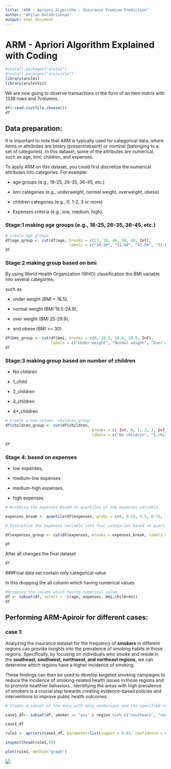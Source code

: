 ---
title: "ARM - Apriori Algorithm - Insurance Premium Prediction"
author: "Ahilan Balakrishnan"
output: html_document
---

# ARM - Apriori Algorithm Explained with Coding

```{r}
#install.packages("arules")
#install.packages("arulesViz")
library(arules)
library(arulesViz)
```

We are now going to observe transactions in the form of an item matrix with 1338 rows and 7columns.

```{r}
df<-read.csv(file.choose())
df
```

## Data preparation:

It is important to note that ARM is typically used for categorical data, where items or attributes are binary (present/absent) or nominal (belonging to a set of categories). In this dataset, some of the attributes are numerical, such as age, bmi, children, and expenses.

To apply ARM on this dataset, you could first discretize the numerical attributes into categories. For example:

-   age groups (e.g., 18-25, 26-35, 36-45, etc.)

-   bmi categories (e.g., underweight, normal weight, overweight, obese)

-   children categories (e.g., 0, 1-2, 3 or more)

-   Expenses criteria (e.g., low, medium, high).

### Stage:1 making age groups (e.g., 18-25, 26-35, 36-45, etc.)

```{r}
# create age groups
df$age_group <- cut(df$age, breaks = c(17, 30, 40, 50, 60, Inf), 
                            labels = c("18-30", "31-40", "41-50", "51-60", "60+"))
df
```

### Stage:2 making group based on bmi

By using World Health Organization (WHO) classification the BMI variable into several categories,

such as

-   under weight (BMI \< 18.5),

-   normal weight (BMI 18.5-24.9),

-   over weight (BMI 25-29.9),

-   and obese (BMI \>= 30).

```{r}
df$bmi_group <- cut(df$bmi, breaks = c(0, 18.5, 24.9, 29.9, Inf),
                    labels = c("Under weight", "Normal weight", "Over weight", "Obese"))
df
```

### Stage:3 making group based on number of children

-   No children

-   1_child

-   2_children

-   3_children

-   4+\_children

```{r}
# Create a new column 'children_group'
df$children_group <- cut(df$children,
                                      breaks = c(-Inf, 0, 1, 2, 3, Inf),
                                      labels = c("No children", "1_child","2_children", "3_children", "4+_children"))

df

```

### Stage 4: based on expenses

-   low expenses,

-   medium-low expenses

-   medium-high expenses,

-   high expenses

```{r}
# Breaking the expenses based on quartiles of the expenses variable

expenses_break <- quantile(df$expenses, probs = c(0, 0.25, 0.5, 0.75, 1))

# Discretize the expenses variable into four categories based on quartiles

df$expenses_group <- cut(df$expenses, breaks = expenses_break, labels = c("Low Expenses", "Medium-Low Expenses", "Medium-High Expenses", "High Expenses"))

df

```

After all changes the final dataset

```{r}
df
```

###Final data set contain only categorical value

In this dropping the all column which having numerical values

```{r}
#Dropping the column which having numerical value
df <- subset(df, select = -c(age, expenses, bmi,children))
df
```

## Performing ARM-Apiroir for different cases:

### case 1:

Analyzing the insurance dataset for the frequency of **smokers** in different regions can provide insights into the prevalence of smoking habits in those regions. Specifically, by focusing on individuals who smoke and reside in the **southeast, southwest, northwest, and northeast regions**, we can determine which regions have a higher incidence of smoking.

These findings can then be used to develop targeted smoking campaigns to reduce the incidence of smoking-related health issues in those regions and to promote healthier behaviors . Identifying the areas with high prevalence of smokers is a crucial step towards creating evidence-based policies and interventions to improve public health outcomes.

```{r}
# Create a subset of the data with only smoker=yes and the specified regions

case1_df<- subset(df, smoker == "yes" & region %in% c("southeast", "southwest", "northwest", "northeast"),select=c( "smoker","region"))

case1_df
```

```{r}

rule1 <- apriori(case1_df, parameter=list(suppor = 0.02, confidence = 0.8))

inspect(head(rule1,5))
```

```{r}
plot(rule1, method="graph")
```

![](http://127.0.0.1:32067/chunk_output/A3F3C556441a3ea7/30414ED7/cf8difxjh1yd6/000012.png)
